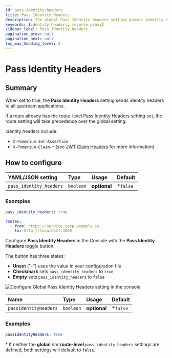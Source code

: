 ```yaml
---
id: pass-identity-headers
title: Pass Identity Headers
description: The global Pass Identity Headers setting passes identity headers to all routes by default.
keywords: [identity headers, reverse proxy]
sidebar_label: Pass Identity Headers
pagination_prev: null
pagination_next: null
toc_max_heading_level: 2
---
```



# Pass Identity Headers

## Summary

When set to true, the **Pass Identity Headers** setting sends identity headers to all upstream applications.

If a route already has the [route-level Pass Identity Headers](/docs/reference/routes/pass-identity-headers-per-route) setting set, the route setting will take precedence over the global setting.

Identity headers include:

- `X-Pomerium-Jwt-Assertion`
- `X-Pomerium-Claim-*` (see [JWT Claim Headers](/docs/reference/jwt-claim-headers) for more information)

## How to configure

<Tabs>
<TabItem value="Core" label="Core">

| **YAML**/**JSON** setting | **Type**  | **Usage**    | **Default** |
| :------------------------ | :-------- | :----------- | :---------- |
| `pass_identity_headers`   | `boolean` | **optional** | \*`false`   |

### Examples

```yaml
pass_identity_headers: true

routes:
  - from: https://service.corp.example.io
    to: http://localhost:3000
```

</TabItem>
<TabItem value="Enterprise" label="Enterprise">

Configure **Pass Identity Headers** in the Console with the **Pass Identity Headers** toggle button.

The button has three states:

- **Unset** ("-") uses the value in your configuration file
- **Checkmark** sets `pass_identity_headers` to `true`
- **Empty** sets `pass_identity_headers` to `false`

![Configure Global Pass Identity Headers setting in the console](./img/pass-identity-headers/global-pass-identity-headers.gif)

</TabItem>
<TabItem value="Kubernetes" label="Kubernetes">

| **Name**              | **Type**  | **Usage**    | **Default** |
| :-------------------- | :-------- | :----------- | :---------- |
| `passIdentityHeaders` | `boolean` | **optional** | \*`false`   |

### Examples

```yaml
passIdentityHeaders: true
```

</TabItem>
</Tabs>

\* If neither the **global** _nor_ **route-level** `pass_identity_headers` settings are defined, both settings will default to `false`.
